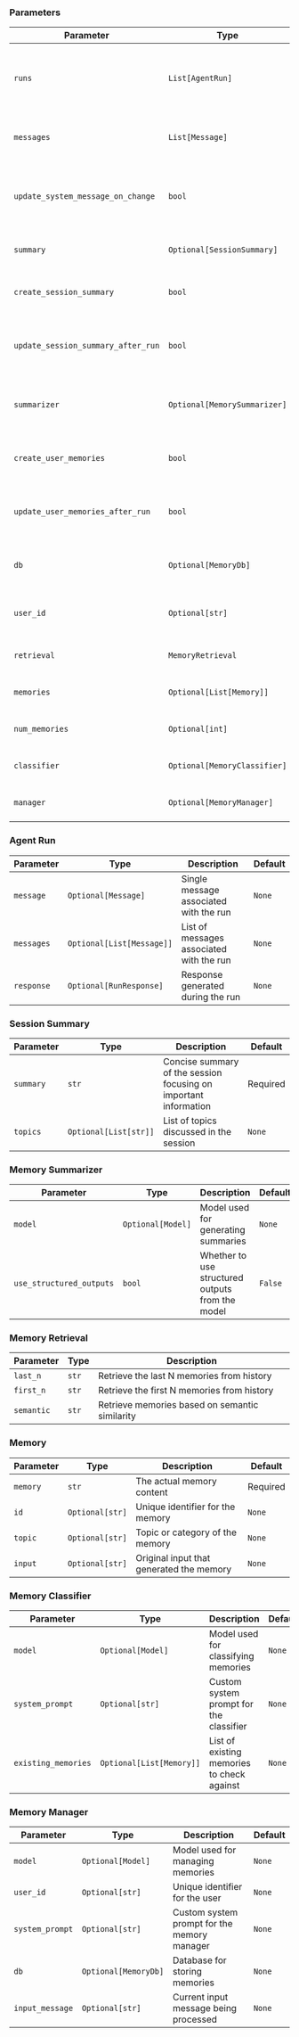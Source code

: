 ### Parameters

| Parameter | Type | Description | Default |
|-----------|------|-------------|---------|
| `runs` | `List[AgentRun]` | List of conversation runs between user and agent | `[]` |
| `messages` | `List[Message]` | List of messages sent to the model | `[]` |
| `update_system_message_on_change` | `bool` | Whether to update system message when changed | `False` |
| `summary` | `Optional[SessionSummary]` | Current session summary | `None` |
| `create_session_summary` | `bool` | Whether to create session summaries | `False` |
| `update_session_summary_after_run` | `bool` | Whether to update summary after each run | `True` |
| `summarizer` | `Optional[MemorySummarizer]` | Summarizer for generating session summaries | `None` |
| `create_user_memories` | `bool` | Whether to create personalized memories | `False` |
| `update_user_memories_after_run` | `bool` | Whether to update memories after each run | `True` |
| `db` | `Optional[MemoryDb]` | Database for storing personalized memories | `None` |
| `user_id` | `Optional[str]` | User identifier for personalized memories | `None` |
| `retrieval` | `MemoryRetrieval` | Memory retrieval strategy | `MemoryRetrieval.last_n` |
| `memories` | `Optional[List[Memory]]` | List of retrieved memories | `None` |
| `num_memories` | `Optional[int]` | Number of memories to retrieve | `None` |
| `classifier` | `Optional[MemoryClassifier]` | Classifier for memory importance | `None` |
| `manager` | `Optional[MemoryManager]` | Manager for memory operations | `None` |

### Agent Run

| Parameter | Type | Description | Default |
|-----------|------|-------------|---------|
| `message` | `Optional[Message]` | Single message associated with the run | `None` |
| `messages` | `Optional[List[Message]]` | List of messages associated with the run | `None` |
| `response` | `Optional[RunResponse]` | Response generated during the run | `None` |


### Session Summary

| Parameter | Type | Description | Default |
|-----------|------|-------------|---------|
| `summary` | `str` | Concise summary of the session focusing on important information | Required |
| `topics` | `Optional[List[str]]` | List of topics discussed in the session | `None` |

### Memory Summarizer

| Parameter | Type | Description | Default |
|-----------|------|-------------|---------|
| `model` | `Optional[Model]` | Model used for generating summaries | `None` |
| `use_structured_outputs` | `bool` | Whether to use structured outputs from the model | `False` |



### Memory Retrieval

| Parameter | Type | Description |
|-----------|------|-------------|
| `last_n` | `str` | Retrieve the last N memories from history |
| `first_n` | `str` | Retrieve the first N memories from history |
| `semantic` | `str` | Retrieve memories based on semantic similarity |


### Memory

| Parameter | Type | Description | Default |
|-----------|------|-------------|---------|
| `memory` | `str` | The actual memory content | Required |
| `id` | `Optional[str]` | Unique identifier for the memory | `None` |
| `topic` | `Optional[str]` | Topic or category of the memory | `None` |
| `input` | `Optional[str]` | Original input that generated the memory | `None` |

### Memory Classifier

| Parameter | Type | Description | Default |
|-----------|------|-------------|---------|
| `model` | `Optional[Model]` | Model used for classifying memories | `None` |
| `system_prompt` | `Optional[str]` | Custom system prompt for the classifier | `None` |
| `existing_memories` | `Optional[List[Memory]]` | List of existing memories to check against | `None` |

### Memory Manager

| Parameter | Type | Description | Default |
|-----------|------|-------------|---------|
| `model` | `Optional[Model]` | Model used for managing memories | `None` |
| `user_id` | `Optional[str]` | Unique identifier for the user | `None` |
| `system_prompt` | `Optional[str]` | Custom system prompt for the memory manager | `None` |
| `db` | `Optional[MemoryDb]` | Database for storing memories | `None` |
| `input_message` | `Optional[str]` | Current input message being processed | `None` |
